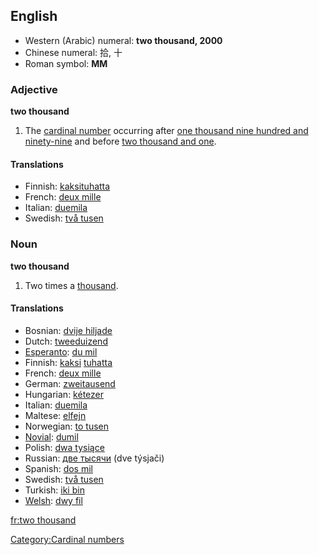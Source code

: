 ==English==

*Western (Arabic) numeral: '''two thousand, 2000'''
*Chinese numeral: 拾, 十
*Roman symbol: '''MM'''

===Adjective===
'''two thousand'''
# The [[cardinal number]] occurring after [[one thousand nine hundred and ninety-nine]] and before [[two thousand and one]].

====Translations====
*Finnish: [[kaksituhatta]]
*French: [[deux mille]]
*Italian: [[duemila]]
*Swedish: [[två tusen]]

===Noun===
'''two thousand'''
# Two times a [[thousand]].

====Translations====
*Bosnian: [[dvije hiljade]] {{f}}
*Dutch: [[tweeduizend]] {{f}}
*[[Esperanto]]: [[du mil]]
*Finnish: [[kaksi]] [[tuhat|tuhatta]]
*French: [[deux mille]]
*German: [[zweitausend]] {{f}}
*Hungarian: [[kétezer]]
*Italian: [[duemila]] {{m}}
*Maltese: [[elfejn]]
*Norwegian: [[to tusen]]
*[[Novial]]: [[dumil]]
*Polish: [[dwa tysiące]]
*Russian: [[две тысячи]] (dve týsjači) {{f}}
*Spanish: [[dos mil]] {{m}}
*Swedish: [[två tusen]]
*Turkish: [[iki bin]]
*[[Welsh]]: [[dwy fil]]

[[Category:Cardinal numbers]]

[[fr:two thousand]]